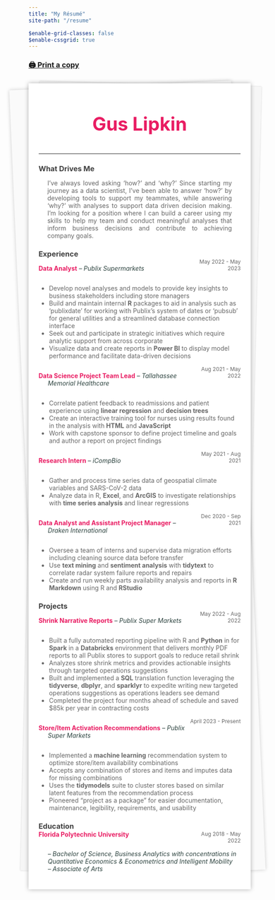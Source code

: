 ```yaml
---
title: "My Résumé"
site-path: "/resume"

$enable-grid-classes: false
$enable-cssgrid: true
---
```


<style>
	#center { width: 70%; }
	.noBorder { border:none !important; }
	.container { display: flex; }
	.column { flex: 1; }

	.flex-container {
    display: flex;
    flex-wrap: wrap;
  }

  .flex-item {
    flex: 25%;
  }

	.grid-container {
		display: grid;
		grid-template-columns: 1fr 2fr 1fr;
	}
	.item-1 {
		grid-column:  1; 
		grid-row:  1;
		}
	.item-2 {
		grid-column: 2;
		grid-row: 1;
	}
	.item-3 {
		grid-column: 3;
		grid-row: 1;
		text-align: right;
	}

	.grid-job {
		display: grid;
		grid-template-columns: 3fr 1fr;
	}
	.job {
		grid-column: 1;
		grid-row:  1;
		color: #e91d63;
		text-indent: -1.5em; 
		padding-left: 1.5em;
	}
	.time {
		grid-column: 2;
		grid-row: 1;
		text-align: right;
		color:  #666666;
		font-size: 12px;
	}

	@media (max-width: 700px) {
		.flex-item {
    		flex: 33.33%;
  		}

		.grid-container {
			display: grid;
			justify-items: center;
		}
		.item-1 {
			grid-column:  2; 
			grid-row:  2;
		}
		.item-2 {
			grid-column: 2;
			grid-row: 1;
		}
		.item-3 {
			grid-column: 2;
			grid-row: 3;
			text-align: center;
		}

		.grid-job {
			display: grid;
			grid-template-columns: 1fr;
		}
		.job {
			grid-column: 1;
			grid-row:  1;
			color: #e91d63;
			text-indent: -1.5em; 
			padding-left: 1.5em;
		}
		.time {
			grid-column: 1;
			grid-row: 2;
			text-align: left;
			color:  #666666;
			font-size: 12px;
		}
	}

	/* style from: https://codepen.io/mlms13/pen/LKFoy */
	.letter {
  	background: #fff;
  	box-shadow: 0 0 10px rgba(0,0,0,0.3);
  	margin: 26px auto 0;
  	max-width: auto;
  	min-height: 300px;
  	padding: 24px;
  	padding-left: 4.5%;
  	padding-right: 4.5%;
  	position: relative;
	}
	.letter:before, .letter:after {
  	content: "";
  	height: 98%;
  	position: absolute;
  	width: 100%;
  	z-index: -1;
	}
	.letter:before {
  	background: #fafafa;
  	box-shadow: 0 0 8px rgba(0,0,0,0.2);
  	left: -5px;
  	top: 4px;
  	--width:  10vw;
  	transform: rotate(-2.5deg);
	}
	.letter:after {
  	background: #f6f6f6;
  	box-shadow: 0 0 3px rgba(0,0,0,0.2);
  	right: -3px;
  	top: 1px;
  	transform: rotate(1.4deg);
	}
	/* end attribution */
</style>

### [🖨 Print a copy](assets/Gus_Lipkin_Resume_for_GitHub.pdf) {.unnumbered .unlisted}

<div class="letter resumeClass" id="resume">

<div style="color:#e91d63; font-size: 42px; text-align: center;">
<b>Gus Lipkin</b>
</div>
----
<h3 style="margin-bottom: 0px; color:#404040;">What Drives Me</h3>
<div>
<p style="font-size: 14px; color:#666666; padding-left: 20px; padding-right: 20px; text-align: justify; text-justify: auto;">I’ve always loved asking ‘how?’ and ‘why?’ Since starting my journey as a data scientist, I’ve been able to answer ‘how?’ by developing tools to support my teammates, while answering ‘why?’ with analyses to support data driven decision making. I’m looking for a position where I can build a career using my skills to help my team and conduct meaningful analyses that inform business decisions and contribute to achieving company goals.</p>
</div>

<h3 style="margin-bottom: 0px; color:#404040;">Experience</h3>
<div class="grid-job">
<div class="job">
<span><b>Data Analyst</b></span>
<span style="color:#2e4440"><em> – Publix Supermarkets</em></span>
</div>
<div class="time">May 2022 - May 2023</div>
</div>
<ul style="font-size: 14px; color:#666666;">
	<li>Develop novel analyses and models to provide key insights to business stakeholders including store managers</li>
	<li>Build and maintain internal <b>R</b> packages to aid in analysis such as ‘publixdate’ for working with Publix’s system of dates or ‘pubsub’ for general utilities and a streamlined database connection interface</li>
	<li>Seek out and participate in strategic initiatives which require analytic support from across corporate</li>
  <li>Visualize data and create reports in <b>Power BI</b> to display model performance and facilitate data-driven decisions</li>
</ul>

<div class="grid-job">
<div class="job">
<span><b>Data Science Project Team Lead</b></span>
<span style="color:#2e4440"><em> – Tallahassee Memorial Healthcare</em></span>
</div>
<div class="time">Aug 2021 - May 2022</div>
</div>
<ul style="font-size: 14px; color:#666666;">
	<li>Correlate patient feedback to readmissions and patient experience using <b>linear regression</b> and <b>decision trees</b></li>
	<li>Create an interactive training tool for nurses using results found in the analysis with <b>HTML</b> and <b>JavaScript</b></li>
	<li>Work with capstone sponsor to define project timeline and goals and author a report on project findings</li>
</ul>

<div class="grid-job">
<div class="job">
<span><b>Research Intern</b></span>
<span style="color:#2e4440"><em> – iCompBio</em></span>
</div>
<div class="time">May 2021 - Aug 2021</div>
</div>
<ul style="font-size: 14px; color:#666666;">
	<li>Gather and process time series data of geospatial climate variables and SARS-CoV-2 data</li>
	<li>Analyze data in R, <b>Excel</b>, and <b>ArcGIS</b> to investigate relationships with <b>time series analysis</b> and linear regressions</li>
</ul>

<div class="grid-job">
<div class="job">
<span><b>Data Analyst and Assistant Project Manager</b></span>
<span style="color:#2e4440"><em> – Draken International</em></span>
</div>
<div class="time">Dec 2020 - Sep 2021</div>
</div>
<ul style="font-size: 14px; color:#666666;">
	<li>Oversee a team of interns and supervise data migration efforts including cleaning source data before transfer</li>
	<li>Use <b>text mining</b> and <b>sentiment analysis</b> with <b>tidytext</b> to correlate radar system failure reports and repairs</li>
	<li>Create and run weekly parts availability analysis and reports in <b>R Markdown</b> using R and <b>RStudio</b></li>
</ul>

<h3 style="margin-bottom: 0px; color:#404040;">Projects</h3>
<div class="grid-job">
<div class="job">
<span><b>Shrink Narrative Reports</b></span>
<span style="color:#2e4440"><em> – Publix Super Markets</em></span>
</div>
<div class="time">May 2022 - Aug 2022</div>
</div>
<ul style="font-size: 14px; color:#666666;">
	<li>Built a fully automated reporting pipeline with R and <b>Python</b> in for <b>Spark</b> in a <b>Databricks</b> environment that delivers monthly PDF reports to all Publix stores to support goals to reduce retail shrink</li>
	<li>Analyzes store shrink metrics and provides actionable insights through targeted operations suggestions</li>
	<li>Built and implemented a <b>SQL</b> translation function leveraging the <b>tidyverse</b>, <b>dbplyr</b>, and <b>sparklyr</b> to expedite writing new targeted operations suggestions as operations leaders see demand</li>
	<li>Completed the project four months ahead of schedule and saved $85k per year in contracting costs</li>
</ul>
<div class="grid-job">
<div class="job">
<span><b>Store/Item Activation Recommendations</b></span>
<span style="color:#2e4440"><em> – Publix Super Markets</em></span>
</div>
<div class="time">April 2023 - Present</div>
</div>
<ul style="font-size: 14px; color:#666666;">
	<li>Implemented a <b>machine learning</b> recommendation system to optimize store/item availability combinations</li>
	<li>Accepts any combination of stores and items and imputes data for missing combinations</li>
	<li>Uses the <b>tidymodels</b> suite to cluster stores based on similar latent features from the recommendation process</li>
	<li>Pioneered “project as a package” for easier documentation, maintenance, legibility, requirements, and usability</li>
</ul>

<h3 style="margin-bottom: 0px; color:#404040;">Education</h3>

<div class="grid-job">
<div class="job"><b>Florida Polytechnic University</b></div>
<div class="time">Aug 2018 - May 2022</div>
</div>
<div style="text-indent: -1.5em; padding-left: 1.5em;">
<span style="color:#2e4440; padding-left: 1.5em;"><em>– Bachelor of Science, Business Analytics with concentrations in Quantitative Economics & Econometrics and Intelligent Mobility</em></span>
<br>
<span style="color:#2e4440;"><em>– Associate of Arts</em></span>
</div>

</div>
